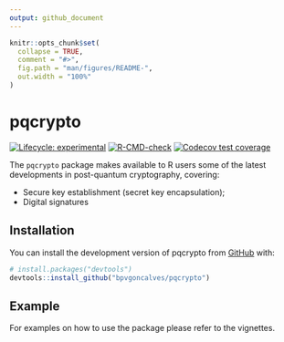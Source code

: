 ```yaml
---
output: github_document
---
```


<!-- README.md is generated from README.Rmd. Please edit that file -->

```r
knitr::opts_chunk$set(
  collapse = TRUE,
  comment = "#>",
  fig.path = "man/figures/README-",
  out.width = "100%"
)
```

# pqcrypto

<!-- badges: start -->
[![Lifecycle: experimental](https://img.shields.io/badge/lifecycle-experimental-orange.svg)](https://lifecycle.r-lib.org/articles/stages.html#experimental)
[![R-CMD-check](https://github.com/bpvgoncalves/pqcrypto/actions/workflows/R-CMD-check.yaml/badge.svg)](https://github.com/bpvgoncalves/pqcrypto/actions/workflows/R-CMD-check.yaml)
[![Codecov test coverage](https://codecov.io/gh/bpvgoncalves/pqcrypto/branch/main/graph/badge.svg)](https://app.codecov.io/gh/bpvgoncalves/pqcrypto?branch=main)
<!-- badges: end -->

The `pqcrypto` package makes available to R users some of the latest developments in post-quantum cryptography, covering:

  - Secure key establishment (secret key encapsulation);
  - Digital signatures

## Installation

You can install the development version of pqcrypto from [GitHub](https://github.com/) with:

``` r
# install.packages("devtools")
devtools::install_github("bpvgoncalves/pqcrypto")
```

## Example

For examples on how to use the package please refer to the vignettes.
